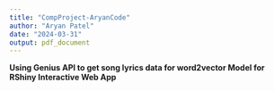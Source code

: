 ```yaml
---
title: "CompProject-AryanCode"
author: "Aryan Patel"
date: "2024-03-31"
output: pdf_document
---
```



**Using Genius API to get song lyrics data for word2vector Model for RShiny Interactive Web App**
```r

```

